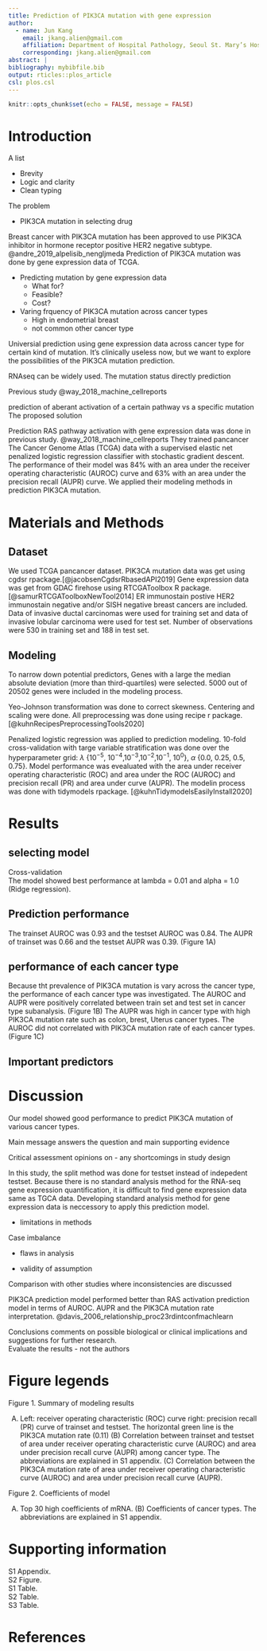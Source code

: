 ```yaml
---
title: Prediction of PIK3CA mutation with gene expression
author:
  - name: Jun Kang
    email: jkang.alien@gmail.com
    affiliation: Department of Hospital Pathology, Seoul St. Mary’s Hospital, College of Medicine, The Catholic University of Korea, Seoul, South Korea
    corresponding: jkang.alien@gmail.com
abstract: |
bibliography: mybibfile.bib
output: rticles::plos_article
csl: plos.csl
---
```


```r
knitr::opts_chunk$set(echo = FALSE, message = FALSE)
```

# Introduction

A list

- Brevity
- Logic and clarity
- Clean typing

The problem  

- PIK3CA mutation in selecting drug  

Breast cancer with PIK3CA mutation has been approved to use PIK3CA inhibitor in hormone receptor positive HER2 negative subtype. @andre_2019_alpelisib_nengljmeda Prediction of PIK3CA mutation was done by gene expression data of TCGA. 

- Predicting mutation by gene expression data
  * What for?  
  * Feasible?  
  * Cost?  

- Varing frquency of PIK3CA mutation across cancer types  
  * High in endometrial breast  
  * not common other cancer type

Universial prediction using gene expression data across cancer type for certain kind of mutation. It's clinically useless now, but we want to explore the possibilities of the PIK3CA mutation prediction.  

RNAseq can be widely used. The mutation status directly prediction

Previous study @way_2018_machine_cellreports

prediction of aberant activation of a certain pathway vs a specific mutation
The proposed solution  

Prediction RAS pathway activation with gene expression data was done in previous study. @way_2018_machine_cellreports They trained pancancer The Cancer Genome Atlas (TCGA) data with a supervised elastic net penalized logistic regression classifier with stochastic gradient descent. The performance of their model was 84% with an area under the receiver operating characteristic (AUROC) curve and 63% with an area under the precision recall (AUPR) curve. We applied their modeling methods in prediction PIK3CA mutation.     

# Materials and Methods

## Dataset

We used TCGA pancancer dataset. PIK3CA mutation data was get using cgdsr rpackage.[@jacobsenCgdsrRbasedAPI2019] Gene expression data was get from GDAC firehose using RTCGAToolbox R package. [@samurRTCGAToolboxNewTool2014] ER immunostain postive HER2 immunostain negative and/or SISH negative breast cancers are included. Data of invasive ductal carcinomas were used for training set and data of invasive lobular carcinoma were used for test set. Number of observations were 530 in training set and 188 in test set.  

## Modeling  

To narrow down potential predictors, Genes with a large the median absolute deviation (more than third-quartiles) were selected. 5000 out of 20502 genes were included in the modeling process.   


Yeo-Johnson transformation was done to correct skewness. Centering and scaling were done. All preprocessing was done using recipe r package. [@kuhnRecipesPreprocessingTools2020]    

Penalized logistic regression was applied to prediction modeling. 10-fold cross-validation with targe variable stratification was done over the hyperparameter grid: $\lambda$ {$10^{-5}$, $10^{-4}$,$10^{-3}$,$10^{-2}$,$10^{-1}$, $10^{0}$}, $\alpha$ {0.0, 0.25, 0.5, 0.75}. Model performance was evealuated with the area under receiver operating characteristic (ROC) and area under the ROC (AUROC) and precision recall (PR) and area under curve (AUPR). The modelin process was done with tidymodels rpackage.  [@kuhnTidymodelsEasilyInstall2020]   

# Results

## selecting model 

Cross-validation  
The model showed best performance at lambda = 0.01 and alpha = 1.0 (Ridge regression).  

## Prediction performance  

The trainset AUROC was 0.93 and the testset AUROC was 0.84. The AUPR of trainset was 0.66 and the testset AUPR was 0.39. (Figure 1A)  

## performance of each cancer type  
Because tht prevalence of PIK3CA mutation is vary across the cancer type, the performance of each cancer type was investigated. The AUROC and AUPR were positively correlated between train set and test set in cancer type subanalysis. (Figure 1B) The AUPR was high in cancer type with high PIK3CA mutation rate such as colon, brest, Uterus cancer types. The AUROC did not correlated with PIK3CA mutation rate of each cancer types. (Figure 1C)  

## Important predictors  



# Discussion

Our model showed good performance to predict PIK3CA mutation of various cancer types.  

Main message answers the question and main supporting evidence    

Critical assessment opinions on 
- any shortcomings in study design  

In this study, the split method was done for testset instead of indepedent testset. Because there is no standard analysis method for the RNA-seq gene expression quantification, it is difficult to find gene expression data same as TGCA data. Developing standard analysis method for gene expression data is neccessory to apply this prediction model.  




- limitations in methods

Case imbalance  

- flaws in analysis  


- validity of assumption 

Comparison with other studies where inconsistencies are discussed  

PIK3CA prediction model performed better than RAS activation prediction model in terms of AUROC. AUPR and the PIK3CA mutation rate interpretation. @davis_2006_relationship_proc23rdintconfmachlearn      

Conclusions comments on possible biological or clinical implications and suggestions for further research.  
Evaluate the results - not the authors

# Figure legends 

Figure 1. Summary of modeling results  

(A) Left: receiver operating characteristic (ROC) curve right: precision recall (PR) curve of trainset and testset. The horizontal green line is the PIK3CA mutation rate (0.11)  (B) Correlation between trainset and testset of area under receiver operating characteristic curve (AUROC) and area under precision recall curve (AUPR) among cancer type. The abbreviations are explained in S1 appendix. (C) Correlation between the PIK3CA mutation rate of area under receiver operating characteristic curve (AUROC) and area under precision recall curve (AUPR).   

Figure 2. Coefficients of model  

(A) Top 30 high coefficients of mRNA. (B) Coefficients of cancer types. The abbreviations are explained in S1 appendix.

# Supporting information

S1 Appendix.  
S2 Figure.  
S1 Table.  
S2 Table.  
S3 Table.  

# References {#references .unnumbered}


 

